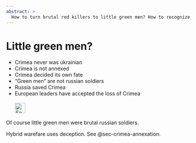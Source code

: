 ```yaml
---
abstract: > 
  How to turn brutal red killers to little green men? How to recognize hybrid warfare? Read on.
---
```


# Little green men? {#sec-denial-crimea}

::: {.callout-caution title="Myth"}
- Crimea never was ukrainian
- Crimea is not annexed
- Crimea decided its own fate
- "Green men" are not russian soldiers
- Russia saved Crimea
- European leaders have accepted the loss of Crimea
[<br></br>![Search for topic in EUvsDisinfo](../all_common_img/EUvsDisinfo_400x240.jpg){height=2em}](https://euvsdisinfo.eu/disinformation-cases/?text=crimea&date=01.01.2014%20-%2001.01.2018&sort=relevance)
:::

::: {.callout-tip title="Truth"}
Of course little green men were brutal russian soldiers.
:::

Hybrid warefare uses deception. See @sec-crimea-annexation. 


